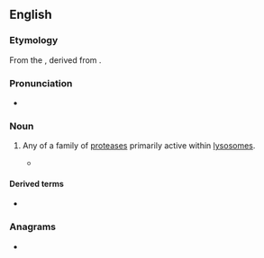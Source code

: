 ==English==
{{wikipedia}}

===Etymology===
From the {{bor|en|de|Kathepsin}}, derived from {{der|en|grc|καθέψω||boil down}}.

===Pronunciation===
* {{IPA|/kəˈθɛpsɪn/|lang=en}}

===Noun===
{{en-noun}}

# {{lb|en|protein}} Any of a family of [[protease]]s primarily active within [[lysosome]]s.
#* {{quote-journal|lang=en|title=The cause of inactivation of the Rous sarcoma filtrate during incubation|author=A Pirie, BE Holmes|journal=British journal of experimental pathology|year=1931|passage=Grassmann and Dyckerhoff (1930) showed that cysteine and cyanide inhibited the action of ereptic aminopolyase, while they accelerated the action of proteases such as '''cathepsin'''.}}

====Derived terms====
* {{l|en|procathepsin}}

===Anagrams===
* {{anagrams|en|a=acehinpst|pinches at|thin space}}